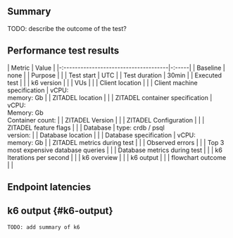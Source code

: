 <!--
query data from output.csv:

Note: you might need to adjust the WHERE clause to only filter the required trends and the current placeholders
Warning: it's currently only possible to show data of one endpoint

```
copy (SELECT
      metric_name
      , to_timestamp(timestamp::DOUBLE) as timestamp
      , approx_quantile(metric_value, 0.50) AS p50
      , approx_quantile(metric_value, 0.95) AS p95
      , approx_quantile(metric_value, 0.99) AS p99
  FROM 
      read_csv('/path/to/k6-output.csv', auto_detect=false, delim=',', quote='"', escape='"', new_line='\n', skip=0, comment='', header=true, columns={'metric_name': 'VARCHAR', 'timestamp': 'BIGINT', 'metric_value': 'DOUBLE', 'check': 'VARCHAR', 'error': 'VARCHAR', 'error_code': 'VARCHAR', 'expected_response': 'BOOLEAN', 'group': 'VARCHAR', 'method': 'VARCHAR', 'name': 'VARCHAR', 'proto': 'VARCHAR', 'scenario': 'VARCHAR', 'service': 'VARCHAR', 'status': 'BIGINT', 'subproto': 'VARCHAR', 'tls_version': 'VARCHAR', 'url': 'VARCHAR', 'extra_tags': 'VARCHAR', 'metadata': 'VARCHAR'})
  WHERE
      metric_name LIKE '%_duration'
  GROUP BY
      metric_name
      , timestamp
  ORDER BY
      metric_name
      , timestamp
  ) to 'output.json' (ARRAY);
```

-->

## Summary

TODO: describe the outcome of the test?

## Performance test results

| Metric                                | Value |
|-:-------------------------------------|-:-----|
| Baseline                              | none  |
| Purpose                               |       |
| Test start                            | UTC |
| Test duration                         | 30min |
| Executed test                         |       |
| k6 version                            |       |
| VUs                                   |       |
| Client location                       |       |
| Client machine specification          | vCPU: <br/> memory: Gb |
| ZITADEL location                      |       |
| ZITADEL container specification       | vCPU: <br/> Memory: Gb <br/>Container count: |
| ZITADEL Version                       |       |
| ZITADEL Configuration                 |       |
| ZITADEL feature flags                 |       |
| Database                              | type: crdb / psql<br />version: |
| Database location                     |       |
| Database specification                | vCPU: <br/> memory: Gb |
| ZITADEL metrics during test           |       |
| Observed errors                       |       |
| Top 3 most expensive database queries |       |
| Database metrics during test          |       |
| k6 Iterations per second              |       |
| k6 overview                           |       |
| k6 output                             |       |
| flowchart outcome                     |       |


## Endpoint latencies



<BenchmarkChart testResults={OutputSource} />

## k6 output {#k6-output}

```bash
TODO: add summary of k6
```

